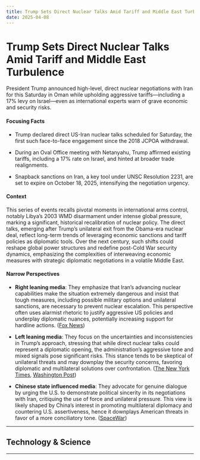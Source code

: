 ```yaml
---
title: Trump Sets Direct Nuclear Talks Amid Tariff and Middle East Turbulence
date: 2025-04-08
---
```


# Trump Sets Direct Nuclear Talks Amid Tariff and Middle East Turbulence

President Trump announced high-level, direct nuclear negotiations with Iran for this Saturday in Oman while upholding aggressive tariffs—including a 17% levy on Israel—even as international experts warn of grave economic and security risks.

#### Focusing Facts

- Trump declared direct US-Iran nuclear talks scheduled for Saturday, the first such face-to-face engagement since the 2018 JCPOA withdrawal.

- During an Oval Office meeting with Netanyahu, Trump affirmed existing tariffs, including a 17% rate on Israel, and hinted at broader trade realignments.

- Snapback sanctions on Iran, a key tool under UNSC Resolution 2231, are set to expire on October 18, 2025, intensifying the negotiation urgency.

#### Context

This series of events recalls pivotal moments in international arms control, notably Libya’s 2003 WMD disarmament under intense global pressure, marking a significant, historical recalibration of nuclear policy. The direct talks, emerging after Trump’s unilateral exit from the Obama-era nuclear deal, reflect long-term trends of leveraging economic sanctions and tariff policies as diplomatic tools. Over the next century, such shifts could reshape global power structures and redefine post-Cold War security dynamics, emphasizing the complexities of interweaving economic measures with strategic diplomatic negotiations in a volatile Middle East.

#### Narrow Perspectives

- **Right leaning media**: They emphasize that Iran’s advancing nuclear capabilities make the situation extremely dangerous and insist that tough measures, including possible military options and unilateral sanctions, are necessary to prevent nuclear escalation. This perspective often uses alarmist rhetoric to justify aggressive US policies and underplay diplomatic nuances, potentially increasing support for hardline actions. ([Fox News](https://www.foxnews.com/world/time-running-out-stop-iran-from-making-nuclear-bomb-dangerous-territory))

- **Left leaning media**: They focus on the uncertainties and inconsistencies in Trump’s approach, stressing that while direct nuclear talks could represent a diplomatic opening, the administration’s aggressive tone and mixed signals pose significant risks. This stance tends to be skeptical of unilateral threats and may downplay the security concerns, favoring diplomatic and multilateral solutions over confrontation. ([The New York Times](https://www.nytimes.com/2025/04/07/us/politics/iran-nuclear-talks-trump.html), [Washington Post](https://www.washingtonpost.com/national-security/2025/04/07/trump-us-iran-direct-talks/))

- **Chinese state influenced media**: They advocate for genuine dialogue by urging the U.S. to demonstrate political sincerity in its negotiations with Iran, critiquing the use of force and unilateral pressure. This view is likely shaped by China’s interest in promoting multilateral diplomacy and countering U.S. assertiveness, hence it downplays American threats in favor of a more conciliatory tone. ([SpaceWar](https://www.spacewar.com/afp/250408071016.byenyrrw.html))

---

## Technology & Science

---
